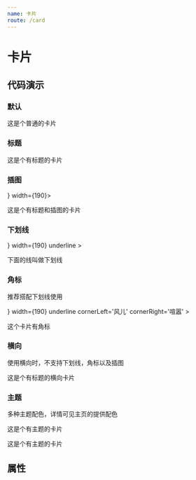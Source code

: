 ```yaml
---
name: 卡片
route: /card
---
```




# 卡片

## 代码演示

### 默认

<Playground>
  <Card width={140}>
    <p>这是个普通的卡片</p>
  </Card>
</Playground>

### 标题

<Playground>
  <Card title='标题'>
    <p>这是个有标题的卡片</p>
  </Card>
</Playground>

### 插图

<Playground>
  <Card title='标题' img={<img src='http://47.98.138.195:3000/100x100/rect/ffffff' />} width={190}>
    <p>这是个有标题和插图的卡片</p>
  </Card>
</Playground>

### 下划线

<Playground>
  <Card 
    title='标题' 
    img={<img src='http://47.98.138.195:3000/100x100/rect/ffffff' />} 
    width={190} 
    underline
  >
    <p>下面的线叫做下划线</p>
  </Card>
</Playground>

### 角标

推荐搭配下划线使用

<Playground>
  <Card 
    title='标题' 
    img={<img src='http://47.98.138.195:3000/100x100/rect/ffffff' />} 
    width={190}
    underline
    cornerLeft='风儿'
    cornerRight='喧嚣'
  >
    <p>这个卡片有角标</p>
  </Card>
</Playground>

### 横向

使用横向时，不支持下划线，角标以及插图

<Playground>
  <Card 
    title='标题' 
    type='row'
    underline
  >
    <p>这是个有标题的横向卡片</p>
  </Card>
</Playground>

### 主题

多种主题配色，详情可见主页的提供配色 

<Playground>
  <Card title='梅红' theme='meihong' width={200}>
    <p>这是个有主题的卡片</p>
  </Card>
  <Card title='暮云灰' theme='muyun' width={200}>
    <p>这是个有主题的卡片</p>
  </Card>
</Playground>

## 属性

<PropsTable of={Card} />

